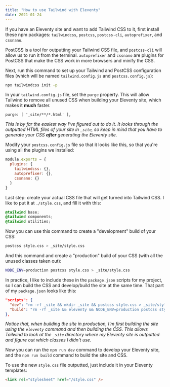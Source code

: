 ---
title: "How to use Tailwind with Eleventy"
date: 2021-01-24
---
If you have an Eleventy site and want to add Tailwind CSS to it, first install these npm packages: `tailwindcss`, `postcss`, `postcss-cli`, `autoprefixer`, and `cssnano`.

PostCSS is a tool for outputting your Tailwind CSS file, and `postcss-cli` will allow us to run it from the terminal. `autoprefixer` and `cssnano` are plugins for PostCSS that make the CSS work in more browsers and minify the CSS.

Next, run this command to set up your Tailwind and PostCSS configuration files (which will be named `tailwind.config.js` and `postcss.config.js`):

```bash
npx tailwindcss init -p
```

In your `tailwind.config.js` file, set the `purge` property. This will allow Tailwind to remove all unused CSS when building your Eleventy site, which makes it **much** faster.

```plain
purge: [ '_site/**/*.html' ],
```

_This is by far the easiest way I've figured out to do it. It looks through the outputted HTML files of your site in `_site`, so keep in mind that you have to generate your CSS **after** generating the Eleventy site._

Modify your `postcss.config.js` file so that it looks like this, so that you're using all the plugins we installed:

```js
module.exports = {
  plugins: {
    tailwindcss: {},
    autoprefixer: {},
    cssnano: {}
  }
}
```

Last step: create your actual CSS file that will get turned into Tailwind CSS. I like to put it at `./style.css`, and fill it with this:

```css
@tailwind base;
@tailwind components;
@tailwind utilities;
```

Now you can use this command to create a "development" build of your CSS:

```bash
postcss style.css > _site/style.css
```

And this command and create a "production" build of your CSS (with all the unused classes taken out):

```bash
NODE_ENV=production postcss style.css > _site/style.css
```

In practice, I like to include these in the `package.json` scripts for my project, so I can build the CSS and develop/build the site at the same time. That part of my `package.json` looks like this:

```json
"scripts": {
  "dev": "rm -rf _site && mkdir _site && postcss style.css > _site/style.css && eleventy --serve --quiet",
  "build": "rm -rf _site && eleventy && NODE_ENV=production postcss style.css > _site/style.css"
},
```

_Notice that, when building the site in production, I'm first building the site using the `eleventy` command and then building the CSS. This allows Tailwind to look at the  `_site` directory where my Eleventy site is outputted and figure out which classes I didn't use._

Now you can run the `npm run dev` command to develop your Eleventy site, and the `npm run build` command to build the site and CSS.

To use the new `style.css` file outputted, just include it in your Eleventy templates:

```html
<link rel="stylesheet" href="/style.css" />
```
